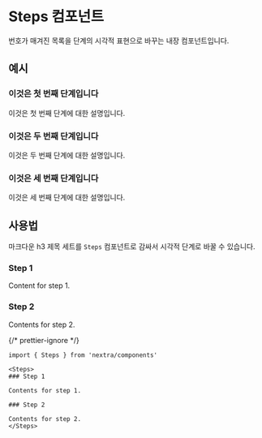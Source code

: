 
# Steps 컴포넌트

번호가 매겨진 목록을 단계의 시각적 표현으로 바꾸는 내장 컴포넌트입니다.

## 예시

<Steps>

### 이것은 첫 번째 단계입니다

이것은 첫 번째 단계에 대한 설명입니다.

### 이것은 두 번째 단계입니다

이것은 두 번째 단계에 대한 설명입니다.

### 이것은 세 번째 단계입니다

이것은 세 번째 단계에 대한 설명입니다.

</Steps>

## 사용법

마크다운 h3 제목 세트를 `Steps` 컴포넌트로 감싸서 시각적 단계로 바꿀 수 있습니다.

<Steps>

### Step 1

Content for step 1.

### Step 2

Contents for step 2.

</Steps>

{/* prettier-ignore */}
```mdx
import { Steps } from 'nextra/components'

<Steps>
### Step 1

Contents for step 1.

### Step 2

Contents for step 2.
</Steps>
```
